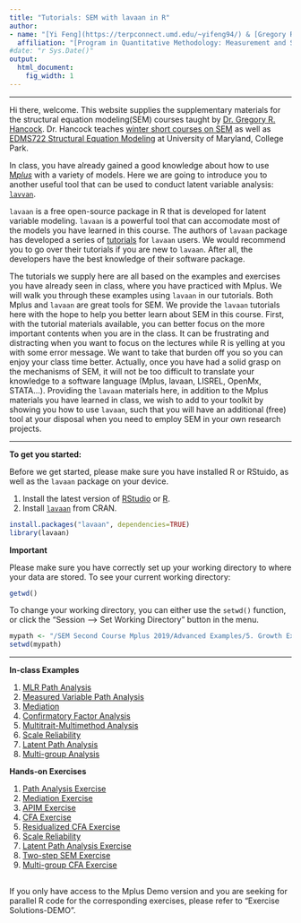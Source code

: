 ```yaml
---
title: "Tutorials: SEM with lavaan in R"
author:  
- name: "[Yi Feng](https://terpconnect.umd.edu/~yifeng94/) & [Gregory R. Hancock](https://education.umd.edu/directory/gregory-r-hancock)"  
  affiliation: "[Program in Quantitative Methodology: Measurement and Statistics](https://education.umd.edu/quantitative-methodology-measurement-and-statistics-program)"
#date: "r Sys.Date()"
output:
  html_document:
    fig_width: 1
---
```


----

Hi there, welcome. This website supplies the supplementary materials for the structural equation modeling(SEM) courses taught by [Dr. Gregory R. Hancock](https://education.umd.edu/directory/gregory-r-hancock). Dr. Hancock teaches [winter short courses on SEM](https://education.umd.edu/measurement-statistics-evaluation-program#workshops) as well as [EDMS722 Structural Equation Modeling](https://www.testudo.umd.edu/) at University of Maryland, College Park. 


In class, you have already gained a good knowledge about how to use [M*plus*](https://www.statmodel.com/) with a variety of models. Here we are going to introduce you to another useful tool that can be used to conduct latent variable analysis: [`lavvan`](http://lavaan.ugent.be/tutorial/index.html). 


`lavaan` is a free open-source package in R that is developed for latent variable modeling. `lavaan` is a powerful tool that can accomodate most of the models you have learned in this course. The authors of `lavaan` package has developed a series of [tutorials](http://lavaan.ugent.be/tutorial/index.html) for `lavaan` users. We would recommend you to go over their tutorials if you are new to `lavaan`. After all, the developers have the best knowledge of their software package.  


The tutorials we supply here are all based on the examples and exercises you have already seen in class, where you have practiced with Mplus. We will walk you through these examples using `lavaan` in our tutorials. Both Mplus and `lavaan` are great tools for SEM. We provide the `lavaan` tutorials here with the hope to help you better learn about SEM in this course. First, with the tutorial materials available, you can better focus on the more important contents when you are in the class. It can be frustrating and distracting when you want to focus on the lectures while R is yelling at you with some error message. We want to take that burden off you so you can enjoy your class time better. Actually, once you have had a solid grasp on the mechanisms of SEM, it will not be too difficult to translate your knowledge to a software language (Mplus, lavaan, LISREL, OpenMx, STATA...). Providing the `lavaan` materials here, in addition to the Mplus materials you have learned in class, we wish to add to your toolkit by showing you how to use `lavaan`, such that you will have an additional (free) tool at your disposal when you need to employ SEM in your own research projects.


----

**To get you started:**

Before we get started, please make sure you have installed R or RStuido, as well as the `lavaan` package on your device. 

1. Install the latest version of [RStudio](https://www.rstudio.com/products/rstudio/download/) or [R](https://cran.r-project.org/).
1. Install [`lavaan`](http://lavaan.ugent.be/tutorial/install.html) from CRAN.

```r
install.packages("lavaan", dependencies=TRUE)
library(lavaan)
```

**Important**

Please make sure you have correctly set up your working directory to where your data are stored. To see your current working directory:

```r
getwd()
```

To change your working directory, you can either use the `setwd()` function, or click the "Session --> Set Working Directory" button in the menu.

```r
mypath <- "/SEM Second Course Mplus 2019/Advanced Examples/5. Growth Examples"
setwd(mypath)
```

---

<!--
## **First Course**
-->

**In-class Examples**

1. [MLR Path Analysis](mlr-example.html)
1. [Measured Variable Path Analysis](mvpa-example.html)
1. [Mediation](MVPA-mediation.html)
1. [Confirmatory Factor Analysis](cfa-example-v2.html)
1. [Multitrait-Multimethod Analysis](mtmm-example.html)
1. [Scale Reliability](reliability.html)
1. [Latent Path Analysis](latent-pa-example.html)
1. [Multi-group Analysis](mg-example.html)


**Hands-on Exercises**

1. [Path Analysis Exercise](mvpa-exercise.html)
1. [Mediation Exercise](mediation-exercise.html)
1. [APIM Exercise](APIM-exercise.html)
1. [CFA Exercise](cfa-exercise-v2.html)
1. [Residualized CFA Exercise](residualized-cfa-exercise.html)
1. [Scale Reliability](reliability_exercise.html)
1. [Latent Path Analysis Exercise](latent-pa-exercise.html) 
1. [Two-step SEM Exercise](latent-pa-2step-exercise.html)
1. [Multi-group CFA Exercise](mg-cfa-exercise-2.html)


<!--
--- 

## **Second Course**:

**In-class Examples**

1. [Missing Data](missing-data-example.html) 
1. [Nonnormal Continuous Data](nonnormal-data-example.html)
1. [Ordered Categorical Data](ordered-categorical-data-example.html)
1. [Complex Sampling](complex-multilevel-example.html)
1. [Group Code Analysis](mimic-example.html)
1. [Mean Structure Modeling](mean-structure-example.html)
1. [Repeated Measure Means Models](repeated-means-example.html)
1. [Latent Variable Moderation](interaction-example.html)
1. [Latent Growth Models](lgm-example.html)
1. [Latent Growth Models Extensions](lgm-extension-example.html)
1. [Monte Carlo Power Methods](power-example.html)


**Hands-on Exercises**

1. [Structured Means Analysis Exercise](mean-structure-exercise.html)
1. [Repeated Measure Means Exercise](repeated-means-exercise.html) 
1. [Latent Interaction Exercise](interaction-exercise.html)
1. [Latent Growth Models Exercise](lgm-exercise.html)
1. [Conditional Latent Growth Models Exercise](conditional-lgm-exercise.html)
1. [Power Analysis](power-exercise.html)

-->

--

If you only have access to the Mplus Demo version and you are seeking for parallel R code for the corresponding exercises, please refer to "Exercise Solutions-DEMO".  


<div class="tocify-extend-page" data-unique="tocify-extend-page" style="height: 0;"></div>


